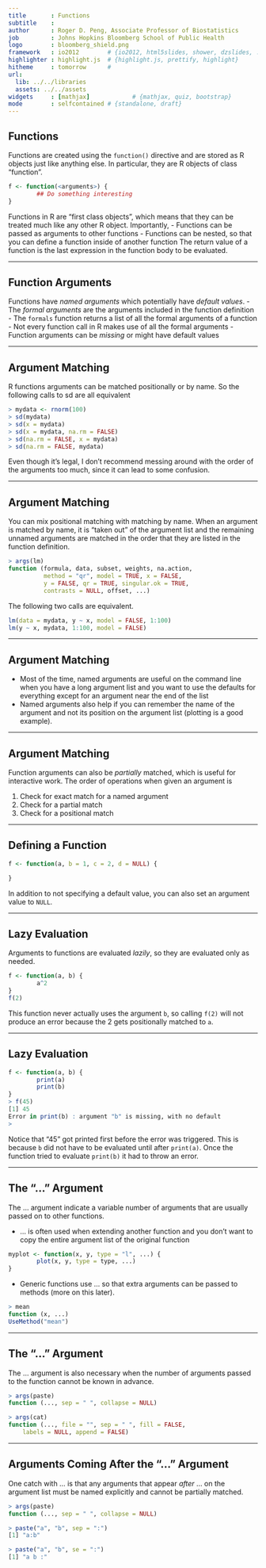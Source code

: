 ```yaml
---
title       : Functions
subtitle    : 
author      : Roger D. Peng, Associate Professor of Biostatistics
job         : Johns Hopkins Bloomberg School of Public Health
logo        : bloomberg_shield.png
framework   : io2012        # {io2012, html5slides, shower, dzslides, ...}
highlighter : highlight.js  # {highlight.js, prettify, highlight}
hitheme     : tomorrow      # 
url:
  lib: ../../libraries
  assets: ../../assets
widgets     : [mathjax]            # {mathjax, quiz, bootstrap}
mode        : selfcontained # {standalone, draft}
---
```


## Functions

Functions are created using the `function()` directive and are stored as R objects just like anything else. In particular, they are R objects of class “function”.

```r
f <- function(<arguments>) {
        ## Do something interesting
}
```

Functions in R are “first class objects”, which means that they can be treated much like any other R object. Importantly,
- Functions can be passed as arguments to other functions
- Functions can be nested, so that you can define a function inside of another function
The return value of a function is the last expression in the function body to be evaluated.

---

## Function Arguments

Functions have _named arguments_ which potentially have _default values_.
- The _formal arguments_ are the arguments included in the function definition 
- The `formals` function returns a list of all the formal arguments of a function 
- Not every function call in R makes use of all the formal arguments
- Function arguments can be _missing_ or might have default values

---

## Argument Matching

R functions arguments can be matched positionally or by name. So the following calls to sd are all equivalent

```r
> mydata <- rnorm(100)
> sd(mydata)
> sd(x = mydata)
> sd(x = mydata, na.rm = FALSE)
> sd(na.rm = FALSE, x = mydata)
> sd(na.rm = FALSE, mydata)
```

Even though it’s legal, I don’t recommend messing around with the order of the arguments too much, since it can lead to some confusion.

---

## Argument Matching

You can mix positional matching with matching by name. When an argument is matched by name, it is “taken out” of the argument list and the remaining unnamed arguments are matched in the order that they are listed in the function definition.

```r
> args(lm)
function (formula, data, subset, weights, na.action,
          method = "qr", model = TRUE, x = FALSE,
          y = FALSE, qr = TRUE, singular.ok = TRUE,
          contrasts = NULL, offset, ...)
```

The following two calls are equivalent.

```r
lm(data = mydata, y ~ x, model = FALSE, 1:100)
lm(y ~ x, mydata, 1:100, model = FALSE)
```

---

## Argument Matching

- Most of the time, named arguments are useful on the command line when you have a long argument list and you want to use the defaults for everything except for an argument near the end of the list
- Named arguments also help if you can remember the name of the argument and not its position on the argument list (plotting is a good example).

---

## Argument Matching

Function arguments can also be _partially_ matched, which is useful for interactive work. The order of operations when given an argument is

1. Check for exact match for a named argument
2. Check for a partial match
3. Check for a positional match

---

## Defining a Function

```r
f <- function(a, b = 1, c = 2, d = NULL) {

}
```

In addition to not specifying a default value, you can also set an argument value to `NULL`.

---

## Lazy Evaluation

Arguments to functions are evaluated _lazily_, so they are evaluated only as needed.

```r
f <- function(a, b) {
        a^2
} 
f(2)
```

This function never actually uses the argument `b`, so calling `f(2)` will not produce an error because the 2 gets positionally matched to `a`.

---

## Lazy Evaluation

```r
f <- function(a, b) {
        print(a)
        print(b)
}
> f(45)
[1] 45
Error in print(b) : argument "b" is missing, with no default
>
```

Notice that “45” got printed first before the error was triggered. This is because `b` did not have to be evaluated until after `print(a)`. Once the function tried to evaluate `print(b)` it had to throw an error.

---

## The “...” Argument

The ... argument indicate a variable number of arguments that are usually passed on to other functions.

- ... is often used when extending another function and you don’t want to copy the entire argument list of the original function

```r
myplot <- function(x, y, type = "l", ...) {
        plot(x, y, type = type, ...)
}
```
- Generic functions use ... so that extra arguments can be passed to methods
(more on this later).

```r
> mean
function (x, ...)
UseMethod("mean")
```

---

## The “...” Argument

The ... argument is also necessary when the number of arguments passed to the function cannot be known in advance.

```r
> args(paste)
function (..., sep = " ", collapse = NULL)

> args(cat)
function (..., file = "", sep = " ", fill = FALSE,
    labels = NULL, append = FALSE)
```

---

## Arguments Coming After the “...” Argument

One catch with ... is that any arguments that appear _after_ ... on the argument list must be named explicitly and cannot be partially matched.

```r
> args(paste)
function (..., sep = " ", collapse = NULL)

> paste("a", "b", sep = ":")
[1] "a:b"

> paste("a", "b", se = ":")
[1] "a b :"
```
